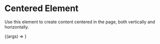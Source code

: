 
<Meta title="Blocks/Centered" component={Centered} />

# Centered Element

Use this element to create content centered in the page, both vertically and horizontally.

<Canvas>
  <Story
    name="Center"
    args={{
      fullHeight: true,
    }}
  >
    {(args) => <Centered {...args} />}
  </Story>
</Canvas>
